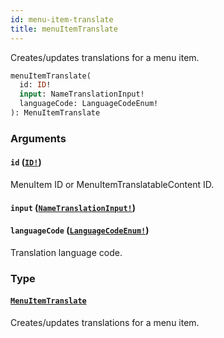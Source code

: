 ```yaml
---
id: menu-item-translate
title: menuItemTranslate
---
```


Creates/updates translations for a menu item.

```graphql
menuItemTranslate(
  id: ID!
  input: NameTranslationInput!
  languageCode: LanguageCodeEnum!
): MenuItemTranslate

```

### Arguments

#### `id` ([`ID!`](../../../developer/api-reference/scalars/id))

MenuItem ID or MenuItemTranslatableContent ID.

#### `input` ([`NameTranslationInput!`](../../../developer/api-reference/inputs/name-translation-input))

#### `languageCode` ([`LanguageCodeEnum!`](../../../developer/api-reference/enums/language-code-enum))

Translation language code.

### Type

#### [`MenuItemTranslate`](../../../developer/api-reference/objects/menu-item-translate)

Creates/updates translations for a menu item.
